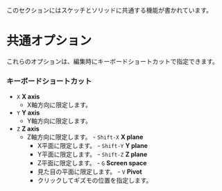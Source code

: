 
<Callout emoji="">このセクションにはスケッチとソリッドに共通する機能が書かれています。</Callout>

# 共通オプション

これらのオプションは、編集時にキーボードショートカットで指定できます。

### キーボードショートカット

   - `X` **X axis**
      - X軸方向に限定します。
   - `Y` **Y axis**
      - Y軸方向に限定します。
   - `Z` **Z axis**
      - Z軸方向に限定します。
    - `Shift-X` **X plane**
        - X平面に限定します。
    - `Shift-Y` **Y plane**
        - Y平面に限定します。
    - `Shift-Z` **Z plane**
        - Z平面に限定します。
    - `G` **Screen space**
        - 見た目の平面に限定します。
    - `V` **Pivot**
        - クリックしてギズモの位置を指定します。
